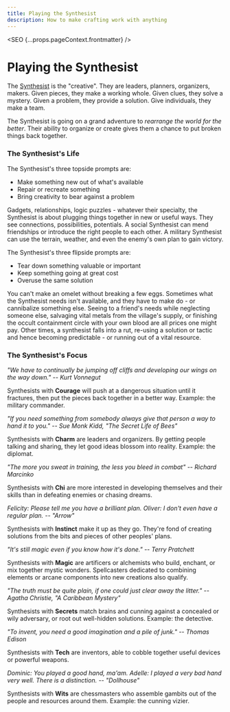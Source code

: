 ```yaml
---
title: Playing the Synthesist
description: How to make crafting work with anything
---
```



<SEO {...props.pageContext.frontmatter} />

# Playing the Synthesist

The [Synthesist](/cards/synthesist) is the "creative". They are leaders, planners, organizers, makers. Given pieces, they make a working whole. Given clues, they solve a mystery. Given a problem, they provide a solution. Give individuals, they make a team.

The Synthesist is going on a grand adventure to _rearrange the world for the better_. Their ability to organize or create gives them a chance to put broken things back together.

### The Synthesist's Life

The Synthesist's three topside prompts are:

- Make something new out of what's available
- Repair or recreate something
- Bring creativity to bear against a problem

Gadgets, relationships, logic puzzles - whatever their specialty, the Synthesist is about plugging things together in new or useful ways. They see connections, possibilities, potentials. A social Synthesist can mend friendships or introduce the right people to each other. A military Synthesist can use the terrain, weather, and even the enemy's own plan to gain victory.

The Synthesist's three flipside prompts are:

- Tear down something valuable or important
- Keep something going at great cost
- Overuse the same solution

You can't make an omelet without breaking a few eggs. Sometimes what the Synthesist needs isn't available, and they have to make do - or cannibalize something else. Seeing to a friend's needs while neglecting someone else, salvaging vital metals from the village's supply, or finishing the occult containment circle with your own blood are all prices one might pay. Other times, a synthesist falls into a rut, re-using a solution or tactic and hence becoming predictable - or running out of a vital resource.

### The Synthesist's Focus

_"We have to continually be jumping off cliffs and developing our wings on the way down." -- Kurt Vonnegut_

Synthesists with **Courage** will push at a dangerous situation until it fractures, then put the pieces back together in a better way. Example: the military commander.

_"If you need something from somebody always give that person a way to hand it to you." -- Sue Monk Kidd, "The Secret Life of Bees"_

Synthesists with **Charm** are leaders and organizers. By getting people talking and sharing, they let good ideas blossom into reality. Example: the diplomat.

_"The more you sweat in training, the less you bleed in combat" -- Richard Marcinko_

Synthesists with **Chi** are more interested in developing themselves and their skills than in defeating enemies or chasing dreams.

_Felicity: Please tell me you have a brilliant plan._
_Oliver: I don't even have a regular plan. -- "Arrow"_

Synthesists with **Instinct** make it up as they go. They're fond of creating solutions from the bits and pieces of other peoples' plans.

_"It's still magic even if you know how it's done." -- Terry Pratchett_

Synthesists with **Magic** are artificers or alchemists who build, enchant, or mix together mystic wonders. Spellcasters dedicated to combining elements or arcane components into new creations also qualify.

_"The truth must be quite plain, if one could just clear away the litter." -- Agatha Christie, "A Caribbean Mystery"_

Synthesists with **Secrets** match brains and cunning against a concealed or wily adversary, or root out well-hidden solutions. Example: the detective.

_"To invent, you need a good imagination and a pile of junk." -- Thomas Edison_

Synthesists with **Tech** are inventors, able to cobble together useful devices or powerful weapons.

_Dominic: You played a good hand, ma'am._
_Adelle: I played a very bad hand very well. There is a distinction. -- "Dollhouse"_

Synthesists with **Wits** are chessmasters who assemble gambits out of the people and resources around them. Example: the cunning vizier.